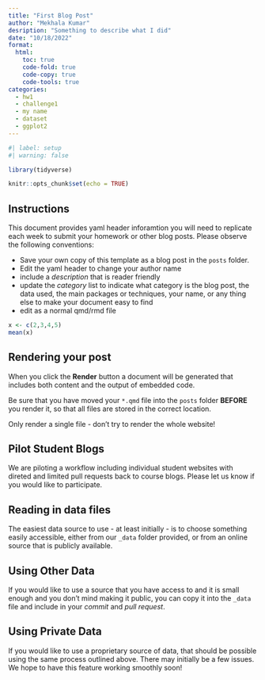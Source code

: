 ```yaml
---
title: "First Blog Post"
author: "Mekhala Kumar"
desription: "Something to describe what I did"
date: "10/18/2022"
format:
  html:
    toc: true
    code-fold: true
    code-copy: true
    code-tools: true
categories:
  - hw1
  - challenge1
  - my name
  - dataset
  - ggplot2
---
```


```r
#| label: setup
#| warning: false

library(tidyverse)

knitr::opts_chunk$set(echo = TRUE)
```

## Instructions

This document provides yaml header inforamtion you will need to replicate each week to submit your homework or other blog posts. Please observe the following conventions:

-   Save your own copy of this template as a blog post in the `posts` folder.
-   Edit the yaml header to change your author name
-   include a *description* that is reader friendly
-   update the *category* list to indicate what category is the blog post, the data used, the main packages or techniques, your name, or any thing else to make your document easy to find
-   edit as a normal qmd/rmd file


```r
x <- c(2,3,4,5)
mean(x)
```

## Rendering your post

When you click the **Render** button a document will be generated that includes both content and the output of embedded code. 

:::{.callout-warning}
Be sure that you have moved your `*.qmd` file into the `posts` folder **BEFORE** you render it, so that all files are stored in the correct location.
:::

:::{.callout-important}
Only render a single file - don't try to render the whole website!
:::

:::{.callout-note}
## Pilot Student Blogs

We are piloting a workflow including individual student websites with direted and limited pull requests back to course blogs. Please let us know if you would like to participate.
:::

## Reading in data files

The easiest data source to use - at least initially - is to choose something easily accessible, either from our `_data` folder provided, or from an online source that is publicly available.

:::{.callout-tip}
## Using Other Data
If you would like to use a source that you have access to and it is small enough and you don't mind making it public, you can copy it into the `_data` file and include in your *commit* and *pull request*.
:::

:::{.callout-tip}
## Using Private Data

If you would like to use a proprietary source of data, that should be possible using the same process outlined above. There may initially be a few issues. We hope to have this feature working smoothly soon!
:::
